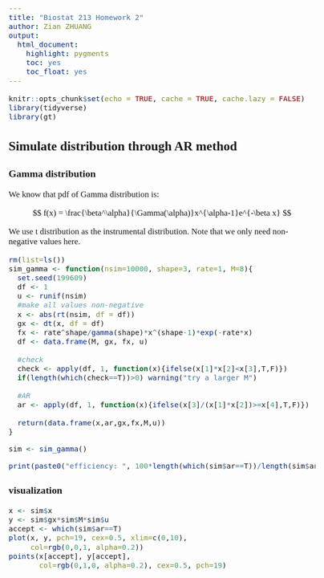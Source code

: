 ```yaml
---
title: "Biostat 213 Homework 2"
author: Zian ZHUANG
output:
  html_document:
    highlight: pygments
    toc: yes
    toc_float: yes
---
```


<!-- Setup -->
<style type="text/css">
body{ /* Normal  */
      font-size: 17px;
      font-family: "Times New Roman";
  }
h1,h2,h3,h4,h5,h6{
  font-family: "Times New Roman";
}
</style>
```r
knitr::opts_chunk$set(echo = TRUE, cache = TRUE, cache.lazy = FALSE)
library(tidyverse)
library(gt)
```
<!-- Begin writing -->
## Simulate distribution through AR method

### Gamma distribution 

We know that pdf of Gamma distribution is:

$$
f(x) = \frac{\beta^\alpha}{\Gamma(\alpha)}x^{\alpha-1}e^{-\beta x}
$$

We use t distribution as the instrumental distribution. Note that we only need non-negative values here.

```r
rm(list=ls())
sim_gamma <- function(nsim=10000, shape=3, rate=1, M=8){
  set.seed(199609)
  df <- 1
  u <- runif(nsim)
  #make all values non-negative
  x <- abs(rt(nsim, df = df))
  gx <- dt(x, df = df)
  fx <- rate^shape/gamma(shape)*x^(shape-1)*exp(-rate*x)
  df <- data.frame(M, gx, fx, u)
  
  #check
  check <- apply(df, 1, function(x){ifelse(x[1]*x[2]<x[3],T,F)})
  if(length(which(check==T))>0) warning("try a larger M")
  
  #AR
  ar <- apply(df, 1, function(x){ifelse(x[3]/(x[1]*x[2])>=x[4],T,F)})
  
  return(data.frame(x,ar,gx,fx,M,u))
}

sim <- sim_gamma()

print(paste0("efficiency: ", 100*length(which(sim$ar==T))/length(sim$ar), "%"))
```

### visualization

```r
x <- sim$x
y <- sim$gx*sim$M*sim$u
accept <- which(sim$ar==T)
plot(x, y, pch=19, cex=0.5, xlim=c(0,10),
     col=rgb(0,0,1, alpha=0.2))
points(x[accept], y[accept], 
       col=rgb(0,1,0, alpha=0.2), cex=0.5, pch=19)
```

<div class="tocify-extend-page" data-unique="tocify-extend-page" style="height: 0;"></div>